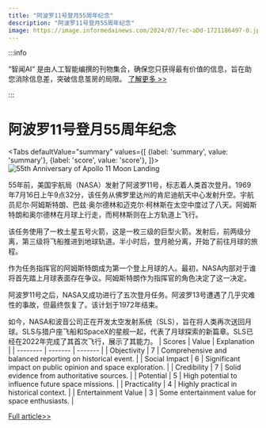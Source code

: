 ```yaml
---
title: "阿波罗11号登月55周年纪念"
description: "阿波罗11号登月55周年纪念"
image: https://image.informedainews.com/2024/07/Tec-aDd-1721186497-0.jpg
---
```



:::info

“智闻AI“ 是由人工智能编撰的刊物集合，确保您只获得最有价值的信息，旨在助您消除信息差，突破信息茧房的局限。  [了解更多 >>](/)

:::

# 阿波罗11号登月55周年纪念


<Tabs
	defaultValue="summary"
	values={[
	{label: 'summary', value: 'summary'},
	{label: 'score', value: 'score'},
]}>
<TabItem value="summary">
<img
  src="https://image.informedainews.com/2024/07/Tec-aDd-1721186497-0.jpg"
  alt="55th Anniversary of Apollo 11 Moon Landing"
/>



55年前，美国宇航局（NASA）发射了阿波罗11号，标志着人类首次登月。1969年7月16日上午9点32分，该任务从佛罗里达州的肯尼迪航天中心发射升空。宇航员尼尔·阿姆斯特朗、巴兹·奥尔德林和迈克尔·柯林斯在太空中度过了八天。阿姆斯特朗和奥尔德林在月球上行走，而柯林斯则在上方轨道上飞行。

该任务使用了一枚土星五号火箭，这是一枚三级的巨型火箭。发射后，前两级分离，第三级将飞船推进到地球轨道。半小时后，登月舱分离，开始了前往月球的旅程。

作为任务指挥官的阿姆斯特朗成为第一个登上月球的人。最初，NASA内部对于谁将首先踏上月球表面存在争议。阿姆斯特朗作为指挥官的角色决定了这一决定。

阿波罗11号之后，NASA又成功进行了五次登月任务。阿波罗13号遭遇了几乎灾难性的事故，但最终恢复了。该计划于1972年结束。

如今，NASA和波音公司正在开发太空发射系统（SLS），旨在将人类再次送回月球。SLS与猎户座飞船和SpaceX的星舰一起，代表了月球探索的新篇章。SLS已经在2022年完成了其首次飞行，展示了其能力。
</TabItem>
<TabItem value="score">
	| Scores     | Value   | Explanation |
	| -------- | ------- | ------- |
	| Objectivity  | 7    | Comprehensive and balanced reporting on historical event.    |
	| Social Impact | 6     | Significant impact on public opinion and space exploration.    |
	| Credibility    | 7    | Solid evidence from authoritative sources.    |
	| Potential    | 5    | High potential to influence future space missions.    |
	| Practicality    | 4    | Highly practical in historical context.    |
	| Entertainment Value    | 3    | Some entertainment value for space enthusiasts.    |
</TabItem>
</Tabs>

[Full article>>](https://www.cnbeta.com.tw/articles/science/1438530.htm)
